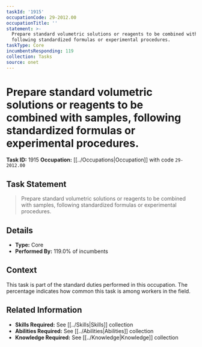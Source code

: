 ```yaml
---
taskId: '1915'
occupationCode: 29-2012.00
occupationTitle: ''
statement: >-
  Prepare standard volumetric solutions or reagents to be combined with samples,
  following standardized formulas or experimental procedures.
taskType: Core
incumbentsResponding: 119
collection: Tasks
source: onet
---
```

# Prepare standard volumetric solutions or reagents to be combined with samples, following standardized formulas or experimental procedures.

**Task ID:** 1915
**Occupation:** [[../Occupations|Occupation]] with code `29-2012.00`

## Task Statement

> Prepare standard volumetric solutions or reagents to be combined with samples, following standardized formulas or experimental procedures.

## Details

- **Type:** Core
- **Performed By:** 119.0% of incumbents

## Context

This task is part of the standard duties performed in this occupation. The percentage indicates how common this task is among workers in the field.

## Related Information

- **Skills Required:** See [[../Skills|Skills]] collection
- **Abilities Required:** See [[../Abilities|Abilities]] collection
- **Knowledge Required:** See [[../Knowledge|Knowledge]] collection
